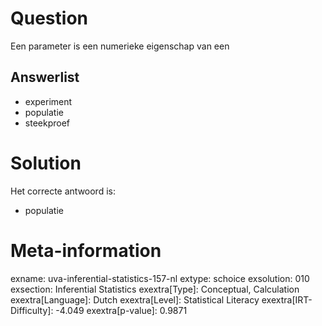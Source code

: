 Question
========

Een parameter is een numerieke eigenschap van een


Answerlist
----------

* experiment
* populatie
* steekproef

Solution
========

Het correcte antwoord is: 

* populatie

Meta-information
================
exname: uva-inferential-statistics-157-nl
extype: schoice
exsolution: 010
exsection: Inferential Statistics
exextra[Type]: Conceptual, Calculation
exextra[Language]: Dutch
exextra[Level]: Statistical Literacy
exextra[IRT-Difficulty]: -4.049
exextra[p-value]: 0.9871
